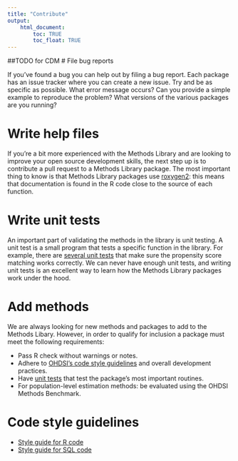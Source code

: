 ```yaml
---
title: "Contribute"
output: 
    html_document:
        toc: TRUE
        toc_float: TRUE
---
```


##TODO for CDM
# File bug reports

If you've found a bug you can help out by filing a bug report. Each package has an issue tracker where you can create a new issue. Try and be as specific as possible. What error message occurs? Can you provide a simple example to reproduce the problem? What versions of the various packages are you running?

# Write help files

If you're a bit more experienced with the Methods Library and are looking to improve your open source development skills, the next step up is to contribute a pull request to a Methods Library package. The most important thing to know is that Methods Library packages use [roxygen2](https://github.com/klutometis/roxygen): this means that documentation is found in the R code close to the source of each function. 

# Write unit tests

An important part of validating the methods in the library is unit testing. A unit test is a small program that tests a specific function in the library. For example, there are [several unit tests](https://github.com/OHDSI/CohortMethod/blob/master/tests/testthat/test-psFunctions.R#L5) that make sure the propensity score matching works correctly. We can never have enough unit tests, and writing unit tests is an excellent way to learn how the Methods Library packages work under the hood.

# Add methods

We are always looking for new methods and packages to add to the Methods Libary. However, in order to qualify for inclusion a package must meet the following requirements:

- Pass R check without warnings or notes.
- Adhere to [OHDSI's code style guidelines](https://ohdsi.github.io/MethodsLibrary/contribute.html#code_style_guidelines) and overall development practices.
- Have [unit tests](http://www.ohdsi.org/web/wiki/doku.php?id=development:unit_testing_in_r) that test the package's most important routines.
- For population-level estimation methods: be evaluated using the OHDSI Methods Benchmark.

# Code style guidelines

- [Style guide for R code](http://www.ohdsi.org/web/wiki/doku.php?id=development:ohdsi_code_style_for_r)
- [Style guide for SQL code](http://www.ohdsi.org/web/wiki/doku.php?id=development:ohdsi_code_style_for_sql)
